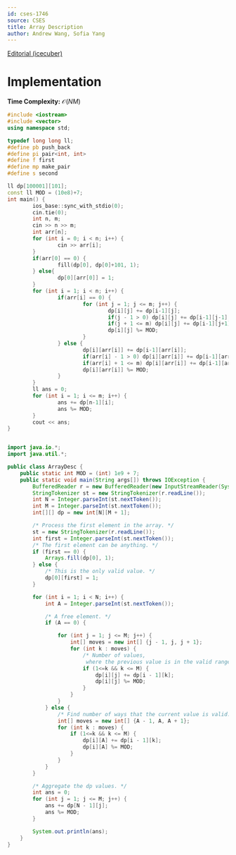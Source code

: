 ```yaml
---
id: cses-1746
source: CSES
title: Array Description
author: Andrew Wang, Sofia Yang
---
```


[Editorial (icecuber)](https://codeforces.com/blog/entry/70018)

# Implementation
**Time Complexity:** $\mathcal{O}(NM)$

<LanguageSection>

<CPPSection>

```cpp
#include <iostream>
#include <vector>
using namespace std;

typedef long long ll;
#define pb push_back
#define pi pair<int, int>
#define f first
#define mp make_pair
#define s second

ll dp[100001][101];
const ll MOD = (10e8)+7;
int main() {
		ios_base::sync_with_stdio(0);
		cin.tie(0);
		int n, m;
		cin >> n >> m;
		int arr[n];
		for (int i = 0; i < n; i++) {
				cin >> arr[i];
		}
		if(arr[0] == 0) {
				fill(dp[0], dp[0]+101, 1);
		} else{
				dp[0][arr[0]] = 1;
		}
		for (int i = 1; i < n; i++) {
				if(arr[i] == 0) {
						for (int j = 1; j <= m; j++) {
								dp[i][j] += dp[i-1][j];
								if(j - 1 > 0) dp[i][j] += dp[i-1][j-1];
								if(j + 1 <= m) dp[i][j] += dp[i-1][j+1];
								dp[i][j] %= MOD;
						}
				} else {
						dp[i][arr[i]] += dp[i-1][arr[i]];
						if(arr[i] - 1 > 0) dp[i][arr[i]] += dp[i-1][arr[i]-1];
						if(arr[i] + 1 <= m) dp[i][arr[i]] += dp[i-1][arr[i]+1];
						dp[i][arr[i]] %= MOD;
				}
		}
		ll ans = 0;
		for (int i = 1; i <= m; i++) {
				ans += dp[n-1][i];
				ans %= MOD;
		}
		cout << ans;
}
```
</CPPSection>

<JavaSection>

```java

import java.io.*;
import java.util.*;

public class ArrayDesc {
	public static int MOD = (int) 1e9 + 7;
	public static void main(String args[]) throws IOException {
		BufferedReader r = new BufferedReader(new InputStreamReader(System.in));
		StringTokenizer st = new StringTokenizer(r.readLine());
		int N = Integer.parseInt(st.nextToken());
		int M = Integer.parseInt(st.nextToken());
		int[][] dp = new int[N][M + 1];

		/* Process the first element in the array. */
		st = new StringTokenizer(r.readLine());
		int first = Integer.parseInt(st.nextToken());
		/* The first element can be anything. */
		if (first == 0) {
			Arrays.fill(dp[0], 1);
		} else {
			/* This is the only valid value. */
			dp[0][first] = 1;
		}

		for (int i = 1; i < N; i++) {
			int A = Integer.parseInt(st.nextToken());

			/* A free element. */
			if (A == 0) {

				for (int j = 1; j <= M; j++) {
					int[] moves = new int[] {j - 1, j, j + 1};
					for (int k : moves) {
						/* Number of values,
						 where the previous value is in the valid range. */
						if (1<=k && k <= M) {
							dp[i][j] += dp[i - 1][k];
							dp[i][j] %= MOD;
						}
					}
				}
			} else {
				/* Find number of ways that the current value is valid. */
				int[] moves = new int[] {A - 1, A, A + 1};
				for (int k : moves) {
					if (1<=k && k <= M) {
						dp[i][A] += dp[i - 1][k];
						dp[i][A] %= MOD;
					}
				}
			}
		}

		/* Aggregate the dp values. */
		int ans = 0;
		for (int j = 1; j <= M; j++) {
			ans += dp[N - 1][j];
			ans %= MOD;
		}

		System.out.println(ans);
	}
}
```

</JavaSection>

</LanguageSection>
